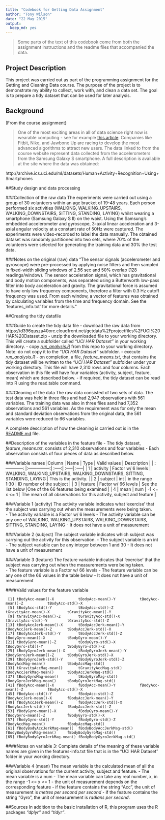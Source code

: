 ```yaml
---
title: "Codebook for Getting Data Assignment"
author: "Tony Wilson"
date: "22 May 2015"
output:
  keep_md: yes
---
```

>Some parts of the text of this codebook come from both the assignment instructions and the readme files that accompanied the data.

## Project Description
This project was carried out as part of the programming assignment for the Getting and Cleaning Data course.  The purpose of the project is to demonstrate my ability to collect, work with, and clean a data set. The goal is to prepare a tidy dataset that can be used for later analysis. 


## Background
(From the course assignment)

>One of the most exciting areas in all of data science right now is wearable computing - see for example [this article](http://www.insideactivitytracking.com/data-science-activity-tracking-and-the-battle-for-the-worlds-top-sports-brand/). Companies like Fitbit, Nike, and Jawbone Up are racing to develop the most advanced algorithms to attract new users. The data linked to from the course website represent data collected from the accelerometers from the Samsung Galaxy S smartphone. A full description is available at the site where the data was obtained: 

http://archive.ics.uci.edu/ml/datasets/Human+Activity+Recognition+Using+Smartphones 


##Study design and data processing

###Collection of the raw data
The experiments were carried out using a group of 30 volunteers within an age bracket of 19-48 years. Each person performed six activities (WALKING, WALKING_UPSTAIRS, WALKING_DOWNSTAIRS, SITTING, STANDING, LAYING) whilst wearing a smartphone (Samsung Galaxy S II) on the waist. Using the Samsung's embedded accelerometer and gyroscope, 3-axial linear acceleration and 3-axial angular velocity at a constant rate of 50Hz were captured. The experiments were video-recorded to label the data manually. The obtained dataset was randomly partitioned into two sets, where 70% of the volunteers were selected for generating the training data and 30% the test data. 

###Notes on the original (raw) data 
"The sensor signals (accelerometer and gyroscope) were pre-processed by applying noise filters and then sampled in fixed-width sliding windows of 2.56 sec and 50% overlap (128 readings/window). The sensor acceleration signal, which has gravitational and body motion components, was separated using a Butterworth low-pass filter into body acceleration and gravity. The gravitational force is assumed to have only low frequency components, therefore a filter with 0.3 Hz cutoff frequency was used. From each window, a vector of features was obtained by calculating variables from the time and frequency domain. See the 'features_info.txt' for more details."

##Creating the tidy datafile

###Guide to create the tidy data file
- download the raw data from https://d396qusza40orc.cloudfront.net/getdata%2Fprojectfiles%2FUCI%20HAR%20Dataset.zip
- unzip the downloaded file to your working directory.  This will create a subfolder called *"UCI HAR Dataset"* in your working directory.
- copy [*run_analysis.R*](https://github.com/wilsonae/GetData_Assignment/blob/master/run_analysis.R) from this repo to your working directory.  Note: do not copy it to the *"UCI HAR Dataset"* subfolder.
- execute *run_analysis.R*
- on completion, a file, *feature_means.txt*, that contains the tidy dataset will be written to the *"UCI HAR Dataset"* subfolder under your working directory.  This file will have 2,310 rows and four columns.  Each observation in this file will have four variables (activity, subject, feature, mean) which are described below.
- if required, the tidy dataset can be read into R using the read.table command.

###Cleaning of the data
The raw data consisted of two sets of data.  The test data was held in three files and had 2,947 observations with 561 variables.  The training data was also in three files aand had 7,352 observations and 561 variables.  As the requirement was for only the mean and standard deviation observations from the original data, the 561 variables were reduced to 66 variables. 

A complete description of how the cleaning is carried out is in the [README.md](https://github.com/wilsonae/GetData_Assignment/blob/master/README.md) file.

##Description of the variables in the feature file
 - The tidy dataset, *feature_means.txt*, consists of 2,310 observations and four variables
 - Each observation consists of four pieces of data as described below.

###Variable names
|Column   | Name  | Type | Valid values | Description |
| :------------: |:---------------:| :-----:| :-----| :-----|
| 1 | activity | Factor w/ 6 levels | WALKING, WALKING_UPSTAIRS, WALKING_DOWNSTAIRS, SITTING, STANDING, LAYING | This is the activity. |
| 2 | subject |   int | in the range 1:30 | ID number of the subject |
| 3 | feature | Factor w/ 66 levels | See the list below |One of the 66 features being examined |
| 4 | mean | num | -1 <= x <= 1 | The mean of all observations for this activity, subject and feature |

###Variable 1 (activity)
The activity variable indicates what 'exercise' that the subject was carrying out when the measurements were being taken.  
- The activity variable is a Factor w/ 6 levels
- The activity variable can be any one of WALKING, WALKING_UPSTAIRS, WALKING_DOWNSTAIRS, SITTING, STANDING, LAYING
- It does not have a unit of measurement

###Variable 2 (subject)
The subject variable indicates which subject was carrying out the activity for this observation.
- The subject variable is an int
- The subject variable can be any integer between 1 and 30
- It does not have a unit of measurement

###Variable 3 (feature)
The feature variable indicates that 'exercise' that the subject was carrying out when the measurements were being taken.  
- The feature variable is a Factor w/ 66 levels
- The feature variable can be any one of the 66 values in the table below
- It does not have a unit of measurement

####Valid values for the feature variable
```
 [1] tBodyAcc-mean()-X           tBodyAcc-mean()-Y           tBodyAcc-mean()-Z           tBodyAcc-std()-X           
 [5] tBodyAcc-std()-Y            tBodyAcc-std()-Z            tGravityAcc-mean()-X        tGravityAcc-mean()-Y       
 [9] tGravityAcc-mean()-Z        tGravityAcc-std()-X         tGravityAcc-std()-Y         tGravityAcc-std()-Z        
[13] tBodyAccJerk-mean()-X       tBodyAccJerk-mean()-Y       tBodyAccJerk-mean()-Z       tBodyAccJerk-std()-X       
[17] tBodyAccJerk-std()-Y        tBodyAccJerk-std()-Z        tBodyGyro-mean()-X          tBodyGyro-mean()-Y         
[21] tBodyGyro-mean()-Z          tBodyGyro-std()-X           tBodyGyro-std()-Y           tBodyGyro-std()-Z          
[25] tBodyGyroJerk-mean()-X      tBodyGyroJerk-mean()-Y      tBodyGyroJerk-mean()-Z      tBodyGyroJerk-std()-X      
[29] tBodyGyroJerk-std()-Y       tBodyGyroJerk-std()-Z       tBodyAccMag-mean()          tBodyAccMag-std()          
[33] tGravityAccMag-mean()       tGravityAccMag-std()        tBodyAccJerkMag-mean()      tBodyAccJerkMag-std()      
[37] tBodyGyroMag-mean()         tBodyGyroMag-std()          tBodyGyroJerkMag-mean()     tBodyGyroJerkMag-std()     
[41] fBodyAcc-mean()-X           fBodyAcc-mean()-Y           fBodyAcc-mean()-Z           fBodyAcc-std()-X           
[45] fBodyAcc-std()-Y            fBodyAcc-std()-Z            fBodyAccJerk-mean()-X       fBodyAccJerk-mean()-Y      
[49] fBodyAccJerk-mean()-Z       fBodyAccJerk-std()-X        fBodyAccJerk-std()-Y        fBodyAccJerk-std()-Z       
[53] fBodyGyro-mean()-X          fBodyGyro-mean()-Y          fBodyGyro-mean()-Z          fBodyGyro-std()-X          
[57] fBodyGyro-std()-Y           fBodyGyro-std()-Z           fBodyAccMag-mean()          fBodyAccMag-std()          
[61] fBodyBodyAccJerkMag-mean()  fBodyBodyAccJerkMag-std()   fBodyBodyGyroMag-mean()     fBodyBodyGyroMag-std()     
[65] fBodyBodyGyroJerkMag-mean() fBodyBodyGyroJerkMag-std() 
```

####Notes on variable 3:
Complete details of the meaning of these variable names are given in the features-info.txt file that is in the "UCI HAR Dataset" folder in your working directory.

###Variable 4 (mean)
The mean variable is the calculated mean of all the original observations for the current activity, subject and feature.
- The mean variable is a num
- The mean variable can take any real number, x, in the range -1 <= x <= 1
- the unit of measurement depends on the corresponding feature
  - if the feature contains the string "Acc", the unit of measurement is *metres per second per second*
  - if the feature contains the string "Gyro", the unit of measurement is *radians per second*.

##Sources
In addition to the basic installation of R, this program uses the R packages *"dplyr"* and *"tidyr"*.

